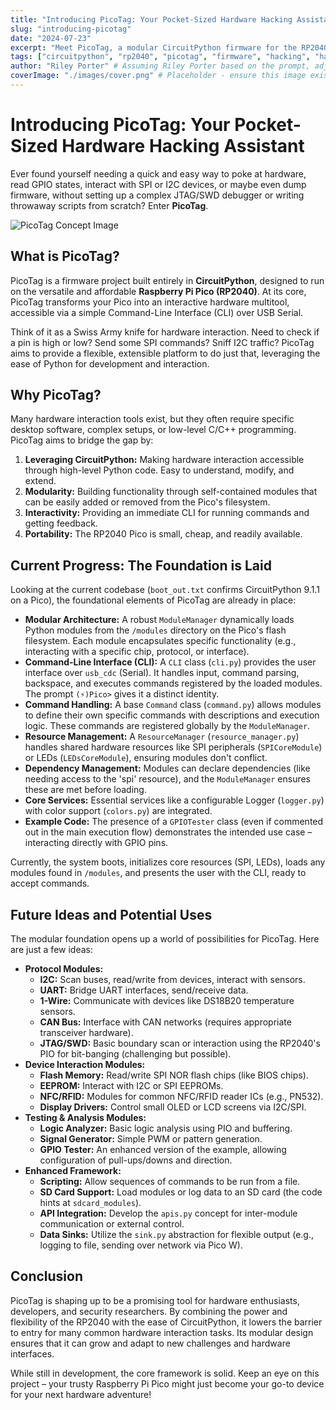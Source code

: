 ```yaml
---
title: "Introducing PicoTag: Your Pocket-Sized Hardware Hacking Assistant"
slug: "introducing-picotag"
date: "2024-07-23" 
excerpt: "Meet PicoTag, a modular CircuitPython firmware for the RP2040, designed for hardware interaction, testing, and exploration."
tags: ["circuitpython", "rp2040", "picotag", "firmware", "hacking", "hardware", "cli", "modular"]
author: "Riley Porter" # Assuming Riley Porter based on the prompt, adjust if needed
coverImage: "./images/cover.png" # Placeholder - ensure this image exists or update path
---
```



# Introducing PicoTag: Your Pocket-Sized Hardware Hacking Assistant

Ever found yourself needing a quick and easy way to poke at hardware, read GPIO states, interact with SPI or I2C devices, or maybe even dump firmware, without setting up a complex JTAG/SWD debugger or writing throwaway scripts from scratch? Enter **PicoTag**.

![PicoTag Concept Image](/images/blog/introducing-picotag/concept.png)

## What is PicoTag?

PicoTag is a firmware project built entirely in **CircuitPython**, designed to run on the versatile and affordable **Raspberry Pi Pico (RP2040)**. At its core, PicoTag transforms your Pico into an interactive hardware multitool, accessible via a simple Command-Line Interface (CLI) over USB Serial.

Think of it as a Swiss Army knife for hardware interaction. Need to check if a pin is high or low? Send some SPI commands? Sniff I2C traffic? PicoTag aims to provide a flexible, extensible platform to do just that, leveraging the ease of Python for development and interaction.

## Why PicoTag?

Many hardware interaction tools exist, but they often require specific desktop software, complex setups, or low-level C/C++ programming. PicoTag aims to bridge the gap by:

1.  **Leveraging CircuitPython:** Making hardware interaction accessible through high-level Python code. Easy to understand, modify, and extend.
2.  **Modularity:** Building functionality through self-contained modules that can be easily added or removed from the Pico's filesystem.
3.  **Interactivity:** Providing an immediate CLI for running commands and getting feedback.
4.  **Portability:** The RP2040 Pico is small, cheap, and readily available.

## Current Progress: The Foundation is Laid

Looking at the current codebase (`boot_out.txt` confirms CircuitPython 9.1.1 on a Pico), the foundational elements of PicoTag are already in place:

*   **Modular Architecture:** A robust `ModuleManager` dynamically loads Python modules from the `/modules` directory on the Pico's flash filesystem. Each module encapsulates specific functionality (e.g., interacting with a specific chip, protocol, or interface).
*   **Command-Line Interface (CLI):** A `CLI` class (`cli.py`) provides the user interface over `usb_cdc` (Serial). It handles input, command parsing, backspace, and executes commands registered by the loaded modules. The prompt `(⚡)Pico>` gives it a distinct identity.
*   **Command Handling:** A base `Command` class (`command.py`) allows modules to define their own specific commands with descriptions and execution logic. These commands are registered globally by the `ModuleManager`.
*   **Resource Management:** A `ResourceManager` (`resource_manager.py`) handles shared hardware resources like SPI peripherals (`SPICoreModule`) or LEDs (`LEDsCoreModule`), ensuring modules don't conflict.
*   **Dependency Management:** Modules can declare dependencies (like needing access to the 'spi' resource), and the `ModuleManager` ensures these are met before loading.
*   **Core Services:** Essential services like a configurable Logger (`logger.py`) with color support (`colors.py`) are integrated.
*   **Example Code:** The presence of a `GPIOTester` class (even if commented out in the main execution flow) demonstrates the intended use case – interacting directly with GPIO pins.

Currently, the system boots, initializes core resources (SPI, LEDs), loads any modules found in `/modules`, and presents the user with the CLI, ready to accept commands.

## Future Ideas and Potential Uses

The modular foundation opens up a world of possibilities for PicoTag. Here are just a few ideas:

*   **Protocol Modules:**
    *   **I2C:** Scan buses, read/write from devices, interact with sensors.
    *   **UART:** Bridge UART interfaces, send/receive data.
    *   **1-Wire:** Communicate with devices like DS18B20 temperature sensors.
    *   **CAN Bus:** Interface with CAN networks (requires appropriate transceiver hardware).
    *   **JTAG/SWD:** Basic boundary scan or interaction using the RP2040's PIO for bit-banging (challenging but possible).
*   **Device Interaction Modules:**
    *   **Flash Memory:** Read/write SPI NOR flash chips (like BIOS chips).
    *   **EEPROM:** Interact with I2C or SPI EEPROMs.
    *   **NFC/RFID:** Modules for common NFC/RFID reader ICs (e.g., PN532).
    *   **Display Drivers:** Control small OLED or LCD screens via I2C/SPI.
*   **Testing & Analysis Modules:**
    *   **Logic Analyzer:** Basic logic analysis using PIO and buffering.
    *   **Signal Generator:** Simple PWM or pattern generation.
    *   **GPIO Tester:** An enhanced version of the example, allowing configuration of pull-ups/downs and direction.
*   **Enhanced Framework:**
    *   **Scripting:** Allow sequences of commands to be run from a file.
    *   **SD Card Support:** Load modules or log data to an SD card (the code hints at `sdcard_modules`).
    *   **API Integration:** Develop the `apis.py` concept for inter-module communication or external control.
    *   **Data Sinks:** Utilize the `sink.py` abstraction for flexible output (e.g., logging to file, sending over network via Pico W).

## Conclusion

PicoTag is shaping up to be a promising tool for hardware enthusiasts, developers, and security researchers. By combining the power and flexibility of the RP2040 with the ease of CircuitPython, it lowers the barrier to entry for many common hardware interaction tasks. Its modular design ensures that it can grow and adapt to new challenges and hardware interfaces.

While still in development, the core framework is solid. Keep an eye on this project – your trusty Raspberry Pi Pico might just become your go-to device for your next hardware adventure!